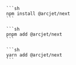 
<SelectableContent client:load frameworkSwitcher syncKey="packageManager">
  <Fragment slotIdx="1" slot="npm">

    ```sh
    npm install @arcjet/next
    ```

  </Fragment>
  <Fragment slotIdx="2" slot="pnpm">

    ```sh
    pnpm add @arcjet/next
    ```

  </Fragment>
  <Fragment slotIdx="3" slot="yarn">

    ```sh
    yarn add @arcjet/next
    ```

  </Fragment>
</SelectableContent>
